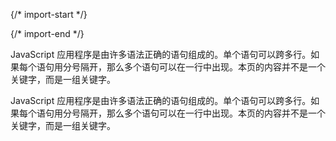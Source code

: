 
{/* import-start */}
  
{/* import-end */}
   
<STitle>
JavaScript 应用程序是由许多语法正确的语句组成的。单个语句可以跨多行。如果每个语句用分号隔开，那么多个语句可以在一行中出现。本页的内容并不是一个关键字，而是一组关键字。
</STitle>

JavaScript 应用程序是由许多语法正确的语句组成的。单个语句可以跨多行。如果每个语句用分号隔开，那么多个语句可以在一行中出现。本页的内容并不是一个关键字，而是一组关键字。
